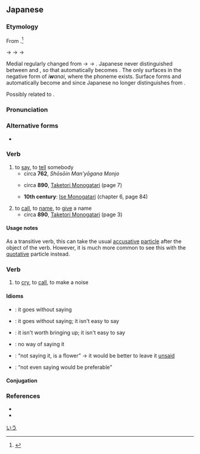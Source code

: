==Japanese==
{{ja-kanjitab|い|sort=いう|yomi=kun}}

===Etymology===
From {{inh|ja|ojp|-|sort=いう}}.<ref name="KDJ">{{R:Kokugo Dai Jiten}}</ref>

{{IPAchar|/ipu/}} → {{IPAchar|/iɸu/}} → {{IPAchar|/*iwu/}} → {{IPAchar|/iu/}}

Medial {{IPAchar|/h/}} regularly changed from {{IPAchar|[p]}} → {{IPAchar|[ɸ]}} → {{IPAchar|[w]}}. Japanese never distinguished between {{IPAchar|/wu/}} and {{IPAchar|/u/}}, so that automatically becomes {{IPAchar|[u]}}. The {{IPAchar|/w/}} only surfaces in the negative form of ''i'''w'''anai'', where the phoneme {{IPAchar|/wa/}} exists. Surface forms {{IPAchar|/iwimasu/}} and {{IPAchar|/iwemasu/}} automatically become {{IPAchar|/iimasu/}} and {{IPAchar|/iemasu/}} since Japanese no longer distinguishes {{IPAchar|/wi, we/}} from {{IPAchar|/i, e/}}.

Possibly related to {{cog|ko|-}} {{ko-inline|입|ip|mouth}}.

===Pronunciation===
{{ja-pron|いう|acc=h|acc_ref=DJR|y=k|a=Ja-iu-to say.ogg}}
{{ja-ojad}}

===Alternative forms===
* {{alter|ja|謂う|云う}}

===Verb===
{{ja-verb|type=1|いう|hhira=いふ|tr=trans|ゆう}}

# to [[say]], to [[tell]] somebody
#* circa '''762''', ''Shōsōin Man'yōgana Monjo''
#*: {{quote|ja|和可夜之奈比乃 可波利爾波 於保末之末須 美奈美乃末知奈流奴乎 宇氣與止 於保止己可都可佐乃比止'''伊布''' 之可流可由恵爾 序禮宇氣牟比止良 久流末毛太之米弖 末都利伊禮之米太末布日 與禮良毛伊太佐牟 之可毛己乃波古美於可牟毛 阿夜布可流 可由恵爾 波夜久末可利太末布日之 於保己可ツ可佐奈比氣奈波 比止乃太氣太可比止 □己止波宇氣都流}}
#* circa '''890''', [[w:Taketori Monogatari|Taketori Monogatari]] (page 7)
#*: {{ux|ja|「おのが生さぬ子なれば、心にも従はずなんある」と'''言ひ'''て、月日過ぐす。}}
#* '''10th century''': [[w:Ise Monogatari|Ise Monogatari]] (chapter 6, page 84)
#*: {{ux|ja|「あなや」と'''いひ'''けれど、神鳴るさはぎにえ聞かざりけり。}}
#: {{ja-usex|アリスは私に休みたいと'''言った'''。|アリス は わたし に やすみたい と '''いった'''。|Alice '''said''' to me that she wants to rest.}}
#: {{ja-usex|私が'''言う'''ようにしなさい。|わたし が '''いう''' よう に しなさい。|Do as I '''tell''' you.}}
#: {{ja-usex|彼は変だと'''言われた'''。|かれ は へん だ と '''いわれた'''。|He was '''told''' that he was strange.}}
# to [[call]], to [[name]], to [[give]] a name
#* circa '''890''', [[w:Taketori Monogatari|Taketori Monogatari]] (page 3)
#*: {{ja-usex|いまは昔、竹取の翁と'''いふ'''もの有けり。|いまはむかし、たけとりのおきなと'''いふ'''ものありけり。|rom=Ima wa mukashi, Taketori no Okina to '''iu''' mono arikeri.}}
#: {{ja-usex|この動%物は日%本%語で何と'''言います'''か。|この どう%ぶつ は に%ほん%ご で なん と '''い.います''' か。|What do you '''call''' this animal in Japanese?}}
#: {{ja-usex|ピリオドは、stop{{nbsp}}や{{nbsp}}full{{nbsp}}stop{{nbsp}}とも'''いい'''、平%叙%文・命%令%文の終わりに付ける。|ピリオド は、ストップ{{nbsp}}や{{nbsp}}フル{{nbsp}}ストップ{{nbsp}}と も '''い.い'''、へい%じょ%ぶん・めい%れい%ぶん の おわり に つける。|A period, also '''called''' a stop or full stop, attaches to the end of a declarative or imperative sentence.|ref=[https://www.w3.org/TR/2012/NOTE-jlreq-20120403/ja/]}}

====Usage notes====
As a transitive verb, this can take the usual [[accusative]] [[particle]] {{ja-r|を}} after the object of the verb.  However, it is much more common to see this with the [[quotative]] particle {{ja-r|と}} instead.

===Verb===
{{ja-verb|type=1|いう|hhira=いふ|tr=intrans}}

# to [[cry]], to [[call]], to make a noise {{qualifier|such as an animal}}
#: {{ja-usex|ニャーニャー'''言う'''猫|ニャーニャー '''いう''' ねこ|a mewing cat}}

====Idioms====
{{der-top|Idioms}}
* {{ja-r|言う迄もない|いう まで も ない}}: it goes without saying
* {{ja-r|言うに及ばず|いう に およばず}}: it goes without saying; it isn't easy to say {{qualifier|not reaching the point of being easily expressed}}
* {{ja-r|言うに足らず|いう に たらず}}: it isn't worth bringing up; it isn't easy to say {{qualifier|not sufficiently clear, not easily expressible}}
* {{ja-r|言わん方無し|いわん かた なし}}: no way of saying it
* {{ja-r|言わぬが花|いわぬ が はな}}: “not saying it, is a flower” → it would be better to leave it [[unsaid]]
* {{ja-r|言わずもがな|いわず も がな}}: “not even saying would be preferable” {{qualifier|either because it is already known and doesn't need saying, or because not expressing it at all would be better}}
{{der-bottom}}

====Conjugation====
{{ja-go-u|い}}

===References===
<references/>
* {{cite-book
|last=Horiuchi
|first=Hideaki
|coauthors=Ken Akiyama
|title=[[w:Taketori Monogatari|Taketori Monogatari]], [[w:Ise Monogatari|Ise Monogatari]]
|publisher=[[w:Iwanami Shoten Publishing|Iwanami Shoten]]
|date=1997
|location=Tōkyō
|isbn=4-00-240017-4
}}
* {{R:Nara Ibun 3}}

[[Category:Japanese basic words|いう]]